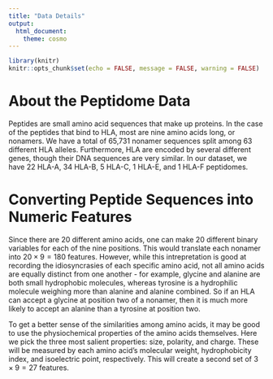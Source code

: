 ```yaml
---
title: "Data Details"
output:
  html_document:
    theme: cosmo
---
```


```r
library(knitr)
knitr::opts_chunk$set(echo = FALSE, message = FALSE, warning = FALSE)
```

# About the Peptidome Data

Peptides are small amino acid sequences that make up proteins. In the case of the peptides that bind to HLA, most are nine amino acids long, or nonamers. We have a total of 65,731 nonamer sequences split among 63 different HLA alleles. Furthermore, HLA are encoded by several different genes, though their DNA sequences are very similar. In our dataset, we have 22 HLA-A, 34 HLA-B, 5 HLA-C, 1 HLA-E, and 1 HLA-F peptidomes. 


# Converting Peptide Sequences into Numeric Features

Since there are 20 different amino acids, one can make 20 different binary variables for each of the nine positions. This would translate each nonamer into $20 \times 9 = 180$ features. However, while this intrepretation is good at recording the idiosyncrasies of each specific amino acid, not all amino acids are equally distinct from one another - for example, glycine and alanine are both small hydrophobic molecules, whereas tyrosine is a hydrophilic molecule weighing more than alanine and alanine combined. So if an HLA can accept a glycine at position two of a nonamer, then it is much more likely to accept an alanine than a tyrosine at position two. 

To get a better sense of the similarities among amino acids, it may be good to use the physiochemical properties of the amino acids themselves. Here we pick the three most salient properties: size, polarity, and charge. These will be measured by each amino acid's molecular weight, hydrophobicity index, and isoelectric point, respectively. This will create a second set of $3 \times 9 = 27$ features.
